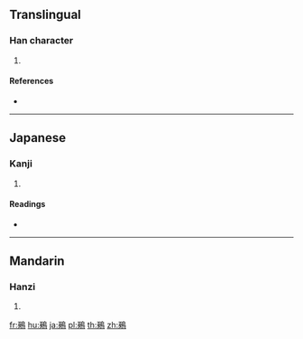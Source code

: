 {{character info/new}}
{{also|鹀}}
==Translingual==

===Han character===
{{Han char|rn=196|rad=鳥|as=07|sn=18|four=|canj=MOHAF,XMOHA}}

# {{defn|Han|sort=鳥07}}

====References====
* {{Han ref|kx=1490.020|dkj=46922|dj=2020.300|hdz=74633.170|uh=9D50|ud=40272}}

----

==Japanese==

===Kanji===
{{ja-kanji|grade=|rs=鳥07}}

# {{defn|lang=ja|sort=鳥07}}

====Readings====
* {{ja-readings|on=[[ぶ]] (bu), [[む]] (mu)|kun=[[ふなしうず]] (funashiuzu)}}

----

==Mandarin==

===Hanzi===
{{cmn-hanzi|sim=鹀|pin=[[jùn]] ([[jun4]]), [[wú]] ([[wu2]])|wg=chün<sup>4</sup>, wu<sup>2</sup>}}

# {{defn|lang=cmn|sort=鳥07}}

[[fr:鵐]]
[[hu:鵐]]
[[ja:鵐]]
[[pl:鵐]]
[[th:鵐]]
[[zh:鵐]]